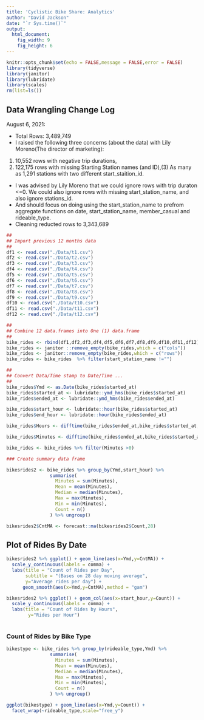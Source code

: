 ---
title: 'Cyclistic Bike Share: Analytics'
author: "David Jackson"
date: "`r Sys.time()`"
output: 
  html_document: 
    fig_width: 9
    fig_height: 6
---

```{r setup, include=FALSE}
knitr::opts_chunk$set(echo = FALSE,message = FALSE,error = FALSE)
library(tidyverse)
library(janitor)
library(lubridate)
library(scales)
rm(list=ls())
```


## Data Wrangling Change Log

August 6, 2021:

* Total Rows: 3,489,749
* I raised the following three concerns (about the data) with Lily Moreno(The director of marketing): 
(1) 10,552 rows  with negative trip durations,
(2) 122,175 rows with missing Starting Station names (and ID),(3) As many as 1,291 stations  with two different start_staition_id.

* I was advised by Lily Moreno that we could ignore rows with trip duraton <=0.
We could also ignore rows with missing start_station_name, and also ignore stations_id. 
* And should focus on doing using the start_station_name to prefrom aggregate functions on date, start_station_name, member_casual and rideable_type.
* Cleaning reducted rows to 3,343,689

```{r}
##
## Import previous 12 months data
##
df1 <- read.csv("./Data/t1.csv")
df2 <- read.csv("./Data/t2.csv")
df3 <- read.csv("./Data/t3.csv")
df4 <- read.csv("./Data/t4.csv")
df5 <- read.csv("./Data/t5.csv")
df6 <- read.csv("./Data/t6.csv")
df7 <- read.csv("./Data/t7.csv")
df8 <- read.csv("./Data/t8.csv")
df9 <- read.csv("./Data/t9.csv")
df10 <- read.csv("./Data/t10.csv")
df11 <- read.csv("./Data/t11.csv")
df12 <- read.csv("./Data/t12.csv")
```
```{r}
##
## Combine 12 data.frames into One (1) data.frame
##
bike_rides <- rbind(df1,df2,df3,df4,df5,df6,df7,df8,df9,df10,df11,df12)
bike_rides <- janitor ::remove_empty(bike_rides,which = c("cols"))
bike_rides <- janitor::remove_empty(bike_rides,which = c("rows"))
bike_rides <- bike_rides  %>% filter(start_station_name !="")
``` 
```{r}
##
## Convert Data/Time stamp to Date/Time ...
##
bike_rides$Ymd <- as.Date(bike_rides$started_at)
bike_rides$started_at <- lubridate::ymd_hms(bike_rides$started_at)
bike_rides$ended_at <- lubridate::ymd_hms(bike_rides$ended_at)

bike_rides$start_hour <- lubridate::hour(bike_rides$started_at)
bike_rides$end_hour <- lubridate::hour(bike_rides$ended_at)
```

```{r}

bike_rides$Hours <- difftime(bike_rides$ended_at,bike_rides$started_at,units = c("hours"))

bike_rides$Minutes <- difftime(bike_rides$ended_at,bike_rides$started_at,units = c("mins"))

bike_rides <- bike_rides %>% filter(Minutes >0)

```
```{r}
### Create summary data frame

bikesrides2 <- bike_rides %>% group_by(Ymd,start_hour) %>%
                summarise(
                  Minutes = sum(Minutes),
                  Mean = mean(Minutes),
                  Median = median(Minutes),
                  Max = max(Minutes),
                  Min = min(Minutes),
                  Count = n()
                ) %>% ungroup()
```
```{r}
bikesrides2$CntMA <- forecast::ma(bikesrides2$Count,28)
```


## Plot of Rides By Date


```{r}
bikesrides2 %>% ggplot() + geom_line(aes(x=Ymd,y=CntMA)) +
  scale_y_continuous(labels = comma) +
  labs(title = "Count of Rides per Day",
       subtitle = "(Bases on 28 day moving average",
       y="Average rides per day") +
      geom_smooth(aes(x=Ymd,y=CntMA),method = "gam")
```
```{r}
bikesrides2 %>% ggplot() + geom_col(aes(x=start_hour,y=Count)) +
  scale_y_continuous(labels = comma) +
  labs(title = "Count of Rides by Hours",
        y="Rides per Hour") 
      
```

### Count of Rides by Bike Type

```{r}
bikestype <- bike_rides %>% group_by(rideable_type,Ymd) %>%
                summarise(
                  Minutes = sum(Minutes),
                  Mean = mean(Minutes),
                  Median = median(Minutes),
                  Max = max(Minutes),
                  Min = min(Minutes),
                  Count = n()
                ) %>% ungroup()
```
```{r}
ggplot(bikestype) + geom_line(aes(x=Ymd,y=Count)) +
  facet_wrap(~rideable_type,scale="free_y")
```

